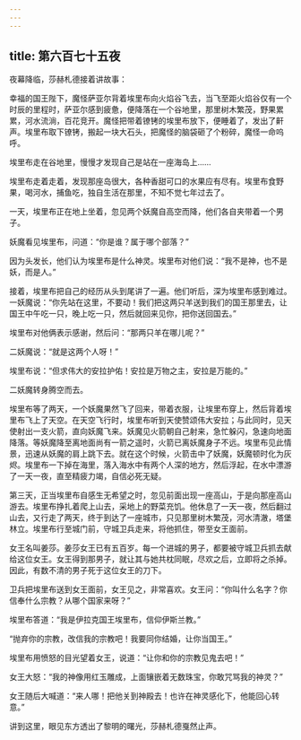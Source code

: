 ```yaml
---
---
---
```

title: 第六百七十五夜
---






夜幕降临，莎赫札德接着讲故事：





幸福的国王陛下，魔怪萨亚尔背着埃里布向火焰谷飞去，当飞至距火焰谷仅有一个时辰的里程时，萨亚尔感到疲惫，便降落在一个谷地里，那里树木繁茂，野果累累，河水流淌，百花竞开。魔怪把带着镣铐的埃里布放下，便睡着了，发出了鼾声。埃里布取下镣铐，搬起一块大石头，把魔怪的脑袋砸了个粉碎，魔怪一命呜呼。

埃里布走在谷地里，慢慢才发现自己是站在一座海岛上……

埃里布走着走着，发现那座岛很大，各种香甜可口的水果应有尽有。埃里布食野果，喝河水，捕鱼吃，独自生活在那里，不知不觉七年过去了。

一天，埃里布正在地上坐着，忽见两个妖魔自高空而降，他们各自夹带着一个男子。

妖魔看见埃里布，问道：“你是谁？属于哪个部落？”

因为头发长，他们认为埃里布是什么神灵。埃里布对他们说：“我不是神，也不是妖，而是人。”

接着，埃里布把自己的经历从头到尾讲了一遍。他们听后，深为埃里布感到难过。一妖魔说：“你先站在这里，不要动！我们把这两只羊送到我们的国王那里去，让国王中午吃一只，晚上吃一只，然后就回来见你，把你送回国去。”

埃里布对他俩表示感谢，然后问：“那两只羊在哪儿呢？”

二妖魔说：“就是这两个人呀！”

埃里布说：“但求伟大的安拉护佑！安拉是万物之主，安拉是万能的。”

二妖魔转身腾空而去。

埃里布等了两天，一个妖魔果然飞了回来，带着衣服，让埃里布穿上，然后背着埃里布飞上了天空。在天空飞行时，埃里布听到天使赞颂伟大安拉；与此同时，见天使射出一支火箭，直向妖魔飞来。妖魔见火箭朝自己射来，急忙躲闪，急速向地面降落。等妖魔降至离地面尚有一箭之遥时，火箭已离妖魔身子不远。埃里布见此情景，迅速从妖魔的肩上跳下去。就在这个时候，火箭击中了妖魔，妖魔顿时化为灰烬。埃里布一下掉在海里，落入海水中有两个人深的地方，然后浮起，在水中漂游了一天一夜，直至精疲力竭，自信必死无疑。

第三天，正当埃里布自感生无希望之时，忽见前面出现一座高山，于是向那座高山游去。埃里布挣扎着爬上山去，采地上的野菜充饥。他休息了一天一夜，然后翻过山去，又行走了两天，终于到达了一座城市，只见那里树木繁茂，河水清澈，塔堡林立。埃里布行至城门前，守城卫兵走来，将他抓住，带至女王面前。

女王名叫姜莎。姜莎女王已有五百岁。每一个进城的男子，都要被守城卫兵抓去献给这位女王。女王得到那男子，就让其与她共枕同眠，尽欢之后，立即将之杀掉。因此，有数不清的男子死于这位女王的刀下。

卫兵把埃里布送到女王面前，女王见之，非常喜欢。女王问：“你叫什么名字？你信奉什么宗教？从哪个国家来呀？”

埃里布答道：“我是伊拉克国王埃里布，信仰伊斯兰教。”

“抛弃你的宗教，改信我的宗教吧！我要同你结婚，让你当国王。”

埃里布用愤怒的目光望着女王，说道：“让你和你的宗教见鬼去吧！”

女王大怒：“我的神像用红玉雕成，上面镶嵌着无数珠宝，你敢咒骂我的神灵？”

女王随后大喊道：“来人哪！把他关到神殿去！也许在神灵感化下，他能回心转意。”





讲到这里，眼见东方透出了黎明的曙光，莎赫札德戛然止声。